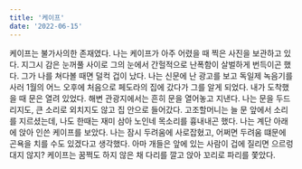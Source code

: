 ```yaml
---
title: '케이프'
date: '2022-06-15'
---
```


케이프는 불가사의한 존재였다. 나는 케이프가 아주 어렸을 때 찍은 사진을 보관하고 있다. 지그시 감은 눈꺼풀 사이로 그의 눈에서 간헐적으로 난폭함이 살벌하게 번득이곤 했다.
그가 나를 쳐다볼 때면 덜컥 겁이 났다. 나는 신문에 난 광고를 보고 독일제 녹음기를 사러 1월의 어느 오후에 처음으로 페도라의 집에 갔다가 그를 알게 되었다.
내가 도착했을 때 문은 열려 있었다. 해변 관광지에서는 흔히 문을 열어놓고 지낸다. 나는 문을 두드리지도, 큰 소리로 외치지도 않고 집 안으로 들어갔다. 고조할머니는 늘 문 앞에서 소리를 지르셨는데, 나도 한때는 재미 삼아 노인네 목소리를 흉내내곤 했다. 나는 계단 아래에 앉아 인쓴 케이프를 보았다.
나는 잠시 두려움에 사로잡혔고, 어쩌면 두려움 떄문에 곤욕을 치를 수도 있겠다고 생각했다. 아마 개들은 앞에 있는 사람이 겁에 질리면 으르렁대지 않지? 케이프는 꿈쩍도 하지 않은 채 다리를 깔고 앉아 꼬리로 파리를 쫓았다.
